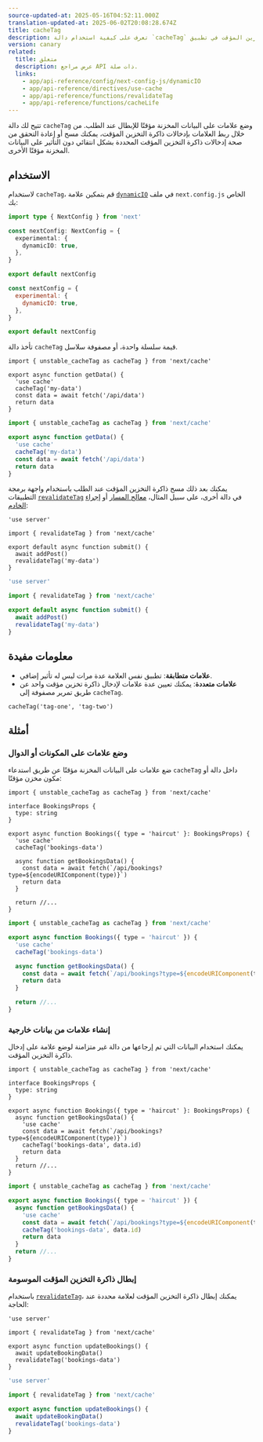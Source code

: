 ```yaml
---
source-updated-at: 2025-05-16T04:52:11.000Z
translation-updated-at: 2025-06-02T20:08:28.674Z
title: cacheTag
description: تعرف على كيفية استخدام دالة `cacheTag` لإدارة إبطال ذاكرة التخزين المؤقت في تطبيق Next.js الخاص بك.
version: canary
related:
  title: متعلق
  description: عرض مراجع API ذات صلة.
  links:
    - app/api-reference/config/next-config-js/dynamicIO
    - app/api-reference/directives/use-cache
    - app/api-reference/functions/revalidateTag
    - app/api-reference/functions/cacheLife
---
```


تتيح لك دالة `cacheTag` وضع علامات على البيانات المخزنة مؤقتًا للإبطال عند الطلب. من خلال ربط العلامات بإدخالات ذاكرة التخزين المؤقت، يمكنك مسح أو إعادة التحقق من صحة إدخالات ذاكرة التخزين المؤقت المحددة بشكل انتقائي دون التأثير على البيانات المخزنة مؤقتًا الأخرى.

## الاستخدام

لاستخدام `cacheTag`، قم بتمكين علامة [`dynamicIO`](/docs/app/api-reference/config/next-config-js/dynamicIO) في ملف `next.config.js` الخاص بك:

```ts filename="next.config.ts" switcher
import type { NextConfig } from 'next'

const nextConfig: NextConfig = {
  experimental: {
    dynamicIO: true,
  },
}

export default nextConfig
```

```js filename="next.config.js" switcher
const nextConfig = {
  experimental: {
    dynamicIO: true,
  },
}

export default nextConfig
```

تأخذ دالة `cacheTag` قيمة سلسلة واحدة، أو مصفوفة سلاسل.

```tsx filename="app/data.ts" switcher
import { unstable_cacheTag as cacheTag } from 'next/cache'

export async function getData() {
  'use cache'
  cacheTag('my-data')
  const data = await fetch('/api/data')
  return data
}
```

```jsx filename="app/data.js" switcher
import { unstable_cacheTag as cacheTag } from 'next/cache'

export async function getData() {
  'use cache'
  cacheTag('my-data')
  const data = await fetch('/api/data')
  return data
}
```

يمكنك بعد ذلك مسح ذاكرة التخزين المؤقت عند الطلب باستخدام واجهة برمجة التطبيقات [`revalidateTag`](/docs/app/api-reference/functions/revalidateTag) في دالة أخرى، على سبيل المثال، [معالج المسار](/docs/app/building-your-application/routing/route-handlers) أو [إجراء الخادم](/docs/app/building-your-application/data-fetching/server-actions-and-mutations):

```tsx filename="app/action.ts" switcher
'use server'

import { revalidateTag } from 'next/cache'

export default async function submit() {
  await addPost()
  revalidateTag('my-data')
}
```

```jsx filename="app/action.js" switcher
'use server'

import { revalidateTag } from 'next/cache'

export default async function submit() {
  await addPost()
  revalidateTag('my-data')
}
```

## معلومات مفيدة

- **علامات متطابقة**: تطبيق نفس العلامة عدة مرات ليس له تأثير إضافي.
- **علامات متعددة**: يمكنك تعيين عدة علامات لإدخال ذاكرة تخزين مؤقت واحد عن طريق تمرير مصفوفة إلى `cacheTag`.

```tsx
cacheTag('tag-one', 'tag-two')
```

## أمثلة

### وضع علامات على المكونات أو الدوال

ضع علامات على البيانات المخزنة مؤقتًا عن طريق استدعاء `cacheTag` داخل دالة أو مكون مخزن مؤقتًا:

```tsx filename="app/components/bookings.tsx" switcher
import { unstable_cacheTag as cacheTag } from 'next/cache'

interface BookingsProps {
  type: string
}

export async function Bookings({ type = 'haircut' }: BookingsProps) {
  'use cache'
  cacheTag('bookings-data')

  async function getBookingsData() {
    const data = await fetch(`/api/bookings?type=${encodeURIComponent(type)}`)
    return data
  }

  return //...
}
```

```jsx filename="app/components/bookings.js" switcher
import { unstable_cacheTag as cacheTag } from 'next/cache'

export async function Bookings({ type = 'haircut' }) {
  'use cache'
  cacheTag('bookings-data')

  async function getBookingsData() {
    const data = await fetch(`/api/bookings?type=${encodeURIComponent(type)}`)
    return data
  }

  return //...
}
```

### إنشاء علامات من بيانات خارجية

يمكنك استخدام البيانات التي تم إرجاعها من دالة غير متزامنة لوضع علامة على إدخال ذاكرة التخزين المؤقت.

```tsx filename="app/components/bookings.tsx" switcher
import { unstable_cacheTag as cacheTag } from 'next/cache'

interface BookingsProps {
  type: string
}

export async function Bookings({ type = 'haircut' }: BookingsProps) {
  async function getBookingsData() {
    'use cache'
    const data = await fetch(`/api/bookings?type=${encodeURIComponent(type)}`)
    cacheTag('bookings-data', data.id)
    return data
  }
  return //...
}
```

```jsx filename="app/components/bookings.js" switcher
import { unstable_cacheTag as cacheTag } from 'next/cache'

export async function Bookings({ type = 'haircut' }) {
  async function getBookingsData() {
    'use cache'
    const data = await fetch(`/api/bookings?type=${encodeURIComponent(type)}`)
    cacheTag('bookings-data', data.id)
    return data
  }
  return //...
}
```

### إبطال ذاكرة التخزين المؤقت الموسومة

باستخدام [`revalidateTag`](/docs/app/api-reference/functions/revalidateTag)، يمكنك إبطال ذاكرة التخزين المؤقت لعلامة محددة عند الحاجة:

```tsx filename="app/actions.ts" switcher
'use server'

import { revalidateTag } from 'next/cache'

export async function updateBookings() {
  await updateBookingData()
  revalidateTag('bookings-data')
}
```

```jsx filename="app/actions.js" switcher
'use server'

import { revalidateTag } from 'next/cache'

export async function updateBookings() {
  await updateBookingData()
  revalidateTag('bookings-data')
}
```
